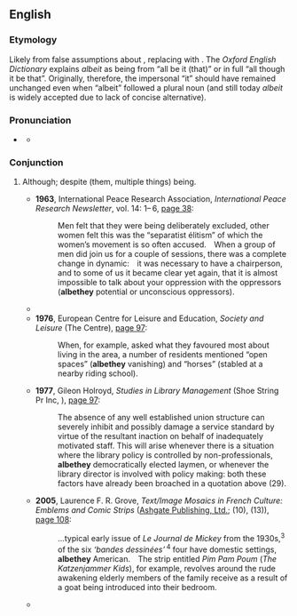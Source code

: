 ==English==

===Etymology===
Likely from false assumptions about {{m|en|albeit}}, replacing {{m|en|it}} with {{m|en|they}}. The ''Oxford English Dictionary'' explains ''albeit'' as being from “all be it (that)” or in full “all though it be that”. Originally, therefore, the impersonal “it” should have remained unchanged even when “albeit” followed a plural noun (and still today ''albeit'' is widely accepted due to lack of concise alternative).

===Pronunciation===
* {{a|RP}} {{IPA|en|/ɔːlˈbiðeɪ/}}
** {{audio|en|LL-Q1860 (eng)-Vealhurl-albethey.wav |Audio (UK)}}

===Conjunction===
{{en-con}}

# {{lb|en|rare|nonstandard}} Although; despite (them, multiple things) being.
#* '''1963''', International Peace Research Association, ''International Peace Research Newsletter'', vol. 14: 1– 6, [http://www.google.co.uk/books?id=MnscAAAAIAAJ&q=albethey&dq=albethey&pgis=1 page 38]:
#*: Men felt that they were being deliberately excluded, other women felt this was the “separatist élitism” of which the women’s movement is so often accused. When a group of men did join us for a couple of sessions, there was a complete change in dynamic: it was necessary to have a chairperson, and to some of us it became clear yet again, that it is almost impossible to talk about your oppression with the oppressors ('''albethey''' potential or unconscious oppressors).
#* {{quote-text|en|year=1972|author=M. Abel of the East Asia Christian Conference|title=The Asian Meaning of Modernization: East Asia Christian Conference Studies|page=136|url=http://www.google.co.uk/books?id=bUEtAAAAIAAJ&q=albethey&dq=albethey&pgis=1|passage=But we would submit that it is going much too far to claim that all secularization arises from biblical influences — '''albethey''' indirect or incognito in many cases.}}
#* '''1976''', European Centre for Leisure and Education, ''Society and Leisure'' (The Centre), [http://www.google.co.uk/books?id=ORIKAAAAIAAJ&q=albethey&dq=albethey&pgis=1 page 97]:
#*: When, for example, asked what they favoured most about living in the area, a number of residents mentioned “open spaces” ('''albethey''' vanishing) and “horses” (stabled at a nearby riding school).
#* '''1977''', Gileon Holroyd, ''Studies in Library Management'' (Shoe String Pr Inc, {{ISBN|0208015477}}), [http://www.google.co.uk/books?id=Z6xAAAAAMAAJ&q=albethey&dq=albethey&pgis=1 page 97]:
#*: The absence of any well established union structure can severely inhibit and possibly damage a service standard by virtue of the resultant inaction on behalf of inadequately motivated staff. This will arise whenever there is a situation where the library policy is controlled by non-professionals, '''albethey''' democratically elected laymen, or whenever the library director is involved with policy making: both these factors have already been broached in a quotation above (29).
#* '''2005''', Laurence F. R. Grove, ''Text/Image Mosaics in French Culture: Emblems and Comic Strips'' ([https://web.archive.org/web/20071008023803/http://www.ashgate.com/ Ashgate Publishing, Ltd.]; {{ISBN|0754634884}} (10), {{ISBN|978-0754634881}} (13)), [http://www.google.co.uk/books?id=zQWmlJPHyeoC&pg=PA108&dq=albethey&sig=APeWy6u_89gg0_EjoEqPvv647_4 page 108]:
#*: …typical early issue of ''Le Journal de Mickey'' from the 1930s,<sup>3</sup> of the six ''‘bandes dessinées’'' <sup>4</sup> four have domestic settings, '''albethey''' American. The strip entitled ''Pim Pam Poum'' (''The Katzenjammer Kids''), for example, revolves around the rude awakening elderly members of the family receive as a result of a goat being introduced into their bedroom.
#* {{seemoreCites|en}}